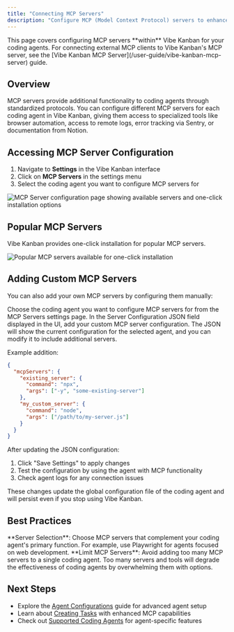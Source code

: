 ```yaml
---
title: "Connecting MCP Servers"
description: "Configure MCP (Model Context Protocol) servers to enhance your coding agents within Vibe Kanban with additional tools and capabilities."
---
```



<Note>
This page covers configuring MCP servers **within** Vibe Kanban for your coding agents. For connecting external MCP clients to Vibe Kanban's MCP server, see the [Vibe Kanban MCP Server](/user-guide/vibe-kanban-mcp-server) guide.
</Note>

## Overview

MCP servers provide additional functionality to coding agents through standardized protocols. You can configure different MCP servers for each coding agent in Vibe Kanban, giving them access to specialized tools like browser automation, access to remote logs, error tracking via Sentry, or documentation from Notion.

## Accessing MCP Server Configuration

1. Navigate to **Settings** in the Vibe Kanban interface
2. Click on **MCP Servers** in the settings menu
3. Select the coding agent you want to configure MCP servers for

<Frame>
<img src="/images/vk-mcp-server-config.jpeg" alt="MCP Server configuration page showing available servers and one-click installation options" />
</Frame>

## Popular MCP Servers

Vibe Kanban provides one-click installation for popular MCP servers.

<Frame>
<img src="/images/vk-popular-mcp-servers.png" alt="Popular MCP servers available for one-click installation" />
</Frame>

## Adding Custom MCP Servers

You can also add your own MCP servers by configuring them manually:

<Steps>
<Step title="Select Coding Agent">
Choose the coding agent you want to configure MCP servers for from the MCP Servers settings page.
</Step>

<Step title="Update Server Configuration JSON">
In the Server Configuration JSON field displayed in the UI, add your custom MCP server configuration. The JSON will show the current configuration for the selected agent, and you can modify it to include additional servers.

Example addition:
```json
{
  "mcpServers": {
    "existing_server": {
      "command": "npx",
      "args": ["-y", "some-existing-server"]
    },
    "my_custom_server": {
      "command": "node",
      "args": ["/path/to/my-server.js"]
    }
  }
}
```
</Step>

<Step title="Save and Test">
After updating the JSON configuration:

1. Click "Save Settings" to apply changes
2. Test the configuration by using the agent with MCP functionality
3. Check agent logs for any connection issues

<Check>
These changes update the global configuration file of the coding agent and will persist even if you stop using Vibe Kanban.
</Check>
</Step>
</Steps>

## Best Practices

<Tip>
**Server Selection**: Choose MCP servers that complement your coding agent's primary function. For example, use Playwright for agents focused on web development.
</Tip>

<Tip>
**Limit MCP Servers**: Avoid adding too many MCP servers to a single coding agent. Too many servers and tools will degrade the effectiveness of coding agents by overwhelming them with options.
</Tip>

## Next Steps

- Explore the [Agent Configurations](/user-guide/agent-configurations) guide for advanced agent setup
- Learn about [Creating Tasks](/user-guide/creating-tasks) with enhanced MCP capabilities
- Check out [Supported Coding Agents](/supported-coding-agents) for agent-specific features
